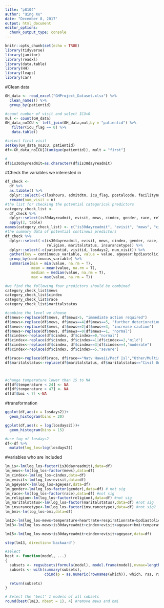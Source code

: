 ```yaml
---
title: "p8104"
author: "Qing Xu"
date: "December 8, 2017"
output: html_document
editor_options: 
  chunk_output_type: console
---
```


```r
knitr::opts_chunk$set(echo = TRUE)
library(tidyverse)
library(janitor)
library(readxl)
library(data.table)
library(HH)
library(leaps)
library(car)
```
#Clean data
```r
GH_data <- read_excel("GHProject_Dataset.xlsx") %>%
  clean_names() %>%
  group_by(patientid) 

#count number of visit and select ICU=0
mul <- count(GH_data) 
GH_data_noICU <- left_join(GH_data,mul,by = "patientid") %>%
   filter(icu_flag == 0) %>%
   data.table()

#select first visit
setkey(GH_data_noICU, patientid)
df<-GH_data_noICU[J(unique(patientid)), mult = "first"]

#
df$is30dayreadmit=as.character(df$is30dayreadmit)
```


#Check the variables we interested in
```r
df_check <-
  df %>%
  as.tibble() %>%
  dplyr::select(-c(loshours, admitdtm, icu_flag, postalcode, facilityname, facilityzip)) %>%
  rename(num_visit = n)
#the list for checking the potential categorical predictors
category_check_list <- 
  df_check %>%
  dplyr::select(is30dayreadmit, evisit, mews, cindex, gender, race, religion, maritalstatus, insurancetype) %>%
  apply(2, table)
names(category_check_list) <- c("is30dayreadmit", "evisit", "mews", "cindex", "gender", "race", "religion", "maritalstatus", "insurancetype")
#the summary data of potential continous predictors
df_check %>%
  dplyr::select(-c(is30dayreadmit, evisit, mews, cindex, gender, race, 
                   religion, maritalstatus, insurancetype)) %>%
  dplyr::select(-c(patientid, visitid, losdays2, num_visit)) %>%
  gather(key = continuous_variable, value = value, ageyear:bpdiastolic) %>%
  group_by(continuous_variable) %>%
  summarise(min = min(value, na.rm = T),
            mean = mean(value, na.rm = T),
            median = median(value, na.rm = T),
            max = max(value, na.rm = T))

#we find the following four predictors should be combined
category_check_list$mews
category_check_list$cindex
category_check_list$race
category_check_list$maritalstatus

#combine the level we choose
df$mews<-replace(df$mews, df$mews>5, "immediate action required")
df$mews<-replace(df$mews, df$mews==4|df$mews==5, "further deterioration")
df$mews<-replace(df$mews, df$mews==2|df$mews==3, "increase caution")
df$mews<-replace(df$mews, df$mews==0|df$mews==1, "normal")
df$cindex<-replace(df$cindex, df$cindex==0,"normal")
df$cindex<-replace(df$cindex, df$cindex==1|df$cindex==2,"mild")
df$cindex<-replace(df$cindex, df$cindex==3|df$cindex==4,"moderate")
df$cindex<-replace(df$cindex, df$cindex==5,"severe")

df$race<-replace(df$race, df$race=="Natv Hawaii/Pacf Isl","Other/Multiracial")
df$maritalstatus<-replace(df$maritalstatus, df$maritalstatus=="Civil Union","Married")




```

```r
#change temperature lower than 15 to NA
df[df$temperature < 24] <- NA
df[df$temperature > 47] <- NA
df[df$bmi < 7] <-NA
```

#transformation
```r
ggplot(df,aes(x = losdays2))+
  geom_histogram(bins = 20)

ggplot(df,aes(x = log(losdays2)))+
  geom_histogram(bins = 15)

#use log of losdays2
df<-df %>%
  mutate(log_los=log(losdays2)) 

```

#variables who are included
```r
lm_is<-lm(log_los~factor(is30dayreadmit),data=df) 
lm_mews<-lm(log_los~factor(mews),data=df) 
lm_cindex<-lm(log_los~cindex,data=df)
lm_evisit<-lm(log_los~evisit,data=df)
lm_ageyear<-lm(log_los~ageyear,data=df)
lm_gender<-lm(log_los~factor(gender),data=df) # not sig 
lm_race<-lm(log_los~factor(race),data=df) #not sig
lm_religion<-lm(log_los~factor(religion),data=df) #not sig
lm_maritalstatus<-lm(log_los~factor(maritalstatus),data=df) #not sig
lm_insurancetype<-lm(log_los~factor(insurancetype),data=df) #not sig?
lm_bmi<-lm(log_los~bmi,data=df)

lm12<-lm(log_los~mews+temperature+heartrate+respirationrate+bpdiastolic+bpsystolic,data=df)
lm13<-lm(log_los~mews+is30dayreadmit+cindex+evisit+ageyear+bmi+temperature+heartrate+respirationrate+bpdiastolic+bpsystolic,data=df)

lm15<-lm(log_los~mews+is30dayreadmit+cindex+evisit+ageyear,data=df)

step(lm13, direction='backward')

#select
best <- function(model, ...) 
{
  subsets <- regsubsets(formula(model), model.frame(model),nvmax=length(model$coefficients)-1, ...)
  subsets <- with(summary(subsets),
                  cbind(p = as.numeric(rownames(which)), which, rss, rsq, adjr2, cp, bic))
  
  return(subsets)
}  

# Select the 'best' 1 models of all subsets
round(best(lm13, nbest = 1), 4) #remove mews and bmi


 
```